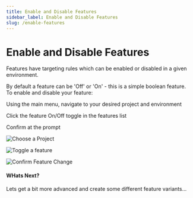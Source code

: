 ```yaml
---
title: Enable and Disable Features
sidebar_label: Enable and Disable Features
slug: /enable-features
---
```


# Enable and Disable Features

Features have targeting rules which can be enabled or disabled in a given environment.

By default a feature can be 'Off' or 'On' - this is a simple boolean feature. To enable and disable your feature:

Using the main menu, navigate to your desired project and environment

Click the feature On/Off toggle in the features list

Confirm at the prompt

![Choose a Project](/img/navigation-choose-project.png)

![Toggle a feature](/img/enable-features-toggle.png)

![Confirm Feature Change](/img/enable-features-confirm.png)

#### WHats Next?
Lets get a bit more advanced and create some different feature variants...


